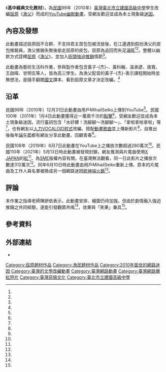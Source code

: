 《'''高中經典文化教材'''》，為[[民國紀年|民國]]99年（2010年）[[臺灣|臺灣]][[臺北市立建國高級中學|臺北市立建國高級中學]]學生改編[[屈原|屈原]]《[[漁父|漁父]]》而成的[[YouTube|YouTube]][[幽默|幽默]][[動畫|動畫]]，受網友歡迎並成為本土現象級[[迷因|迷因]]。

== 內容及發想 ==
此動畫描述屈原因不合群、不支持君主買包包被流放後，在江邊遇到假扮漁父的皮包推銷員，漁父推銷失敗後偷走屈原的皮包，屈原為追回而失足[[溺死|溺死]]<ref name="黃寶童"/><ref name="陳威廷"/>。整體以幽默方式詮釋[[屈原|屈原]]《[[漁父|漁父]]》，並加入[[街頭強迫推銷|街頭強迫推銷]]情節<ref name="即時新聞"/>。

此動畫為藝術生活科作業，參與製作者包含黃子-{杰}-、黃科翰、溫承諺、唐寬、王啟暐、甘明玄等人，皆為高三學生。為漁父配音的黃子-{杰}-表示課程開始時並無想法，是隨手翻閱[[臺灣中學國文科課程|國文]]課本、看到屈原文章才決定改編。<ref name="陳威廷"/>

== 沿革 ==
民國99年（2010年）12月31日此動畫由用戶MihailSeiko上傳到YouTube<ref name="YouTube"/>。民國100年（2011年）1月4日此動畫獲得近一萬兩千次的[[點擊|點擊]]<ref name="陳威廷"/>，受網友歡迎並成為本土現象級迷因，流行臺詞包含「水好髒！洗腳腳～洗腳腳～」、「拿啦拿啦拿啦」等<ref name="即時新聞"/>，也有網友以[[Utau|人力VOCALOID程式]]改編、搭配[[動畫歌曲|動畫歌曲]]並上傳新影片<ref name="niconico"/>，自推出後每年[[端午節|端午節]]都有網友分享此動畫、回顧青春<ref name="即時新聞"/>。

民國108年（2019年）6月7日此動畫在YouTube上之播放次數超過280萬次<ref name="深海大花枝"/>。民國110年（2021年）5月13日時此動畫被發現封鎖，網友推測與片尾曲使用[[X_JAPAN|X JAPAN]]的[[紅_(X單曲)|紅]]<ref name="YouTube2"/>、為[[日本索尼音樂娛樂|SME]]版權內容有關，在臺灣無法觀看，同一日此影片之播放次數達312萬次<ref name="即時新聞"/>。同年6月10日時此動畫由用戶MihailSeiko重新上傳，原本的片尾曲及工作人員名單被換成另一個網路迷因[[統神端火鍋|統神端火鍋]]<ref name="YouTube2"/>。

== 評論 ==
本作業之指導老師陳妍依表示，此動畫安排、繪圖仍待加強，但由於劇情融入強迫推銷之共同經驗，遂能引發觀眾共鳴<ref name="陳威廷"/>，效果與「笑果」兼具<ref name="黃寶童"/>。

== 參考資料 ==
{{Reflist|refs=

<ref name="黃寶童">{{Cite_news |author1=黃寶童 |author2=羅珮瑜 |title=建中生自創 KUSO屈原投江 高中教材爆紅 |url=https://youtube.com/watch/xHOSWQWRy1o |accessdate=2020-09-10 |work=[[中天新聞台|中天新聞台]] |date=2011-01-03 |language=zh-tw}}</ref>

<ref name="陳威廷">{{Cite_news |author=陳威廷|title=搞笑 建中生kuso屈原動畫|url=https://tw.appledaily.com/headline/20110104/7G4FYAL6DC3DDIHGY7T54FE52Q/ |accessdate=2021-05-22 |work=[[蘋果日報_(台灣)|臺灣蘋果日報]] |date=2011-01-04 |language=zh-tw|dead-url=no|archive-url=http://web.archive.org/web/20210522135705/https://tw.appledaily.com/headline/20110104/7G4FYAL6DC3DDIHGY7T54FE52Q/|archive-date=2021-05-13}}</ref>

<ref name="YouTube">{{Cite_url |author=黃子-{杰}-、黃科翰、溫承諺、唐寬、王啟暐、甘明玄 |title=高中經典文化教材 |url=https://www.youtube.com/watch?v=YsfI4Q34YDg |accessdate=2021-05-22 |work=Youtube |date=2010-12-31 |language=zh-tw}}</ref>

<ref name="即時新聞">{{Cite_news |author=即時新聞|title=悲報！端午在即 「高中經典文化教材」卻遭Youtube版權制裁 |url=https://news.ltn.com.tw/news/life/breakingnews/3530464 |newspaper=[[自由時報|自由時報]]電子報 |date=2021-05-13 |language=zh-tw|dead-url=no|archive-url=http://web.archive.org/web/20210513093600/https://news.ltn.com.tw/news/life/breakingnews/3530464|archive-date=2021-05-13|accessdate=2021-05-22}}</ref>

<ref name="niconico">{{Cite_news |title=洗腦動畫！『高中經典文化教材』改編風潮！|url=http://tw.blog.nicovideo.jp/2011/08/post-278.html|newspaper=[[NICONICO|NICONICO]]新聞 |date=2011-08-24 |language=zh-tw|dead-url=no|archive-url=http://web.archive.org/web/20190930071210/http://tw.blog.nicovideo.jp/2011/08/post-278.html|archive-date=2019-09-30|accessdate=2021-05-22}}</ref>

<ref name="深海大花枝">{{Cite_news |author1=深海大花枝 |title=水好髒喔！洗腳腳～回顧「高中經典文化教材」居然9年啦 |url=https://www.ettoday.net/dalemon/post/44054 |work=[[東森新聞雲|東森新聞雲]] |date=2019-06-07 |accessdate=2021-05-22|language=zh-tw|dead-url=no|archive-url=http://web.archive.org/web/20210522101336/https://www.ettoday.net/dalemon/post/44054|archive-date=2021-05-22}}</ref>

<ref name="YouTube2">{{Cite_url |author=黃子-{杰}-、黃科翰、溫承諺、唐寬、王啟暐、甘明玄 |title=高中經典文化教材 (重新上傳/Reupload) |url=https://www.youtube.com/watch?v=ftP6dB6SSxw |accessdate=2021-06-15 |work=Youtube |date=2021-06-10 |language=zh-tw}}</ref>

}}

== 外部連結 ==
* {{YouTube|ftP6dB6SSxw|高中經典文化教材}}

{{Portal_bar|臺灣|互联网|文学}}
[[Category:屈原題材作品|Category:屈原題材作品]]
[[Category:漁民題材作品|Category:漁民題材作品]]
[[Category:2010年面世的網路迷因|Category:2010年面世的網路迷因]]
[[Category:臺灣的文學改編動畫|Category:臺灣的文學改編動畫]]
[[Category:臺灣網路動畫|Category:臺灣網路動畫]]
[[Category:臺灣網路爆紅短片|Category:臺灣網路爆紅短片]]
[[Category:臺灣惡搞文化|Category:臺灣惡搞文化]]
[[Category:臺北市立建國高級中學|Category:臺北市立建國高級中學]]